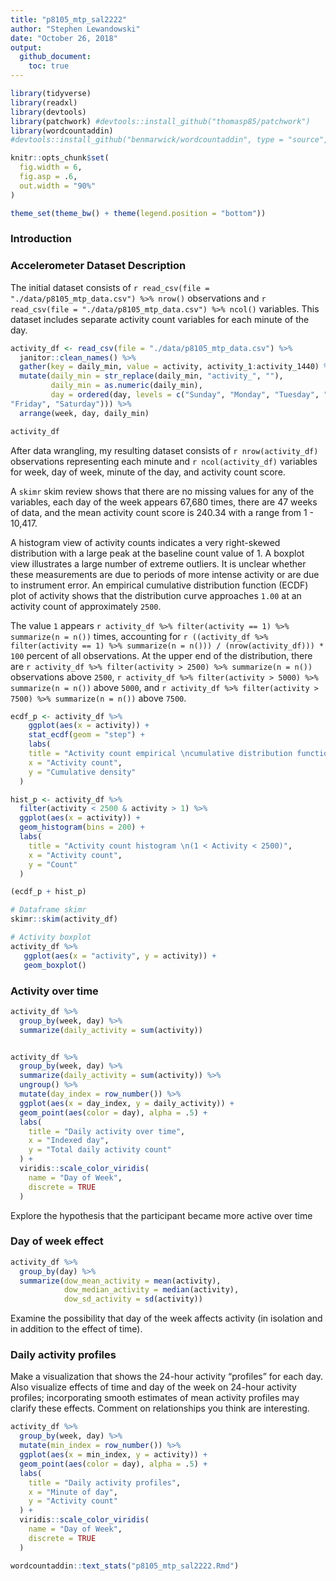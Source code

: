```yaml
---
title: "p8105_mtp_sal2222"
author: "Stephen Lewandowski"
date: "October 26, 2018"
output: 
  github_document:
    toc: true
---
```



```r

library(tidyverse)
library(readxl)
library(devtools)
library(patchwork) #devtools::install_github("thomasp85/patchwork")
library(wordcountaddin)
#devtools::install_github("benmarwick/wordcountaddin", type = "source", dependencies = TRUE)

knitr::opts_chunk$set(
  fig.width = 6,
  fig.asp = .6,
  out.width = "90%"
)

theme_set(theme_bw() + theme(legend.position = "bottom"))
```

### Introduction




### Accelerometer Dataset Description

The initial dataset consists of `r read_csv(file = "./data/p8105_mtp_data.csv") %>% nrow()` observations and `r read_csv(file = "./data/p8105_mtp_data.csv") %>% ncol()` variables. This dataset  includes separate activity count variables for each minute of the day. 

```r

activity_df <- read_csv(file = "./data/p8105_mtp_data.csv") %>%
  janitor::clean_names() %>% 
  gather(key = daily_min, value = activity, activity_1:activity_1440) %>% 
  mutate(daily_min = str_replace(daily_min, "activity_", ""),
         daily_min = as.numeric(daily_min),
         day = ordered(day, levels = c("Sunday", "Monday", "Tuesday", "Wednesday", "Thursday", 
"Friday", "Saturday"))) %>% 
  arrange(week, day, daily_min)

activity_df

```

After data wrangling, my resulting dataset consists of `r nrow(activity_df)` observations representing each minute and `r ncol(activity_df)` variables for week, day of week, minute of the day, and activity count score.  

A `skimr` skim review shows that there are no missing values for any of the variables, each day of the week appears 67,680 times, there are 47 weeks of data, and the mean activity count score is 240.34 with a range from 1 - 10,417.

A histogram view of activity counts indicates a very right-skewed distribution with a large peak at the baseline count value  of 1. A boxplot view illustrates a large number of extreme outliers. It is unclear whether these measurements are due to periods of more intense activity or are due to instrument error. An empirical cumulative distribution function (ECDF) plot of activity shows that the distribution curve approaches `1.00` at an activity count of approximately `2500`.  

The value `1` appears `r activity_df %>% filter(activity == 1) %>% summarize(n = n())` times, accounting for `r ((activity_df %>% filter(activity == 1) %>% summarize(n = n())) / (nrow(activity_df))) * 100` percent of all observations. At the upper end of the distribution, there are `r activity_df %>% filter(activity > 2500) %>% summarize(n = n())` observations above `2500`, `r activity_df %>% filter(activity > 5000) %>% summarize(n = n())` above `5000`, and `r activity_df %>% filter(activity > 7500) %>% summarize(n = n())` above `7500`. 

```r

ecdf_p <- activity_df %>% 
    ggplot(aes(x = activity)) +
    stat_ecdf(geom = "step") +
    labs(
    title = "Activity count empirical \ncumulative distribution function",
    x = "Activity count",
    y = "Cumulative density"
  )

hist_p <- activity_df %>% 
  filter(activity < 2500 & activity > 1) %>% 
  ggplot(aes(x = activity)) + 
  geom_histogram(bins = 200) +
  labs(
    title = "Activity count histogram \n(1 < Activity < 2500)",
    x = "Activity count",
    y = "Count"
  )

(ecdf_p + hist_p)

```



```r
# Dataframe skimr
skimr::skim(activity_df)

# Activity boxplot
activity_df %>% 
   ggplot(aes(x = "activity", y = activity)) + 
   geom_boxplot()

```





### Activity over time

```r

activity_df %>%
  group_by(week, day) %>% 
  summarize(daily_activity = sum(activity))


activity_df %>%
  group_by(week, day) %>% 
  summarize(daily_activity = sum(activity)) %>%
  ungroup() %>% 
  mutate(day_index = row_number()) %>% 
  ggplot(aes(x = day_index, y = daily_activity)) + 
  geom_point(aes(color = day), alpha = .5) + 
  labs(
    title = "Daily activity over time",
    x = "Indexed day",
    y = "Total daily activity count"
  ) + 
  viridis::scale_color_viridis(
    name = "Day of Week", 
    discrete = TRUE
  )
```

Explore the hypothesis that the participant became more active over time

### Day of week effect

```r

activity_df %>%
  group_by(day) %>% 
  summarize(dow_mean_activity = mean(activity),
            dow_median_activity = median(activity),
            dow_sd_activity = sd(activity))


```
Examine the possibility that day of the week affects activity (in isolation and in addition to the effect of time).



### Daily activity profiles

Make a visualization that shows the 24-hour activity “profiles” for each day. Also visualize effects of time and day of the week on 24-hour activity profiles; incorporating smooth estimates of mean activity profiles may clarify these effects. Comment on relationships you think are interesting.

```r
activity_df %>%
  group_by(week, day) %>%
  mutate(min_index = row_number()) %>% 
  ggplot(aes(x = min_index, y = activity)) + 
  geom_point(aes(color = day), alpha = .5) + 
  labs(
    title = "Daily activity profiles",
    x = "Minute of day",
    y = "Activity count"
  ) + 
  viridis::scale_color_viridis(
    name = "Day of Week", 
    discrete = TRUE
  )


```





```r
wordcountaddin::text_stats("p8105_mtp_sal2222.Rmd")
```


